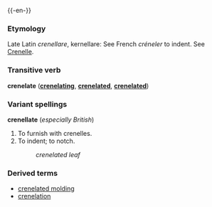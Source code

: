 {{-en-}}

===Etymology===
Late Latin ''crenellare'', kernellare: See French ''créneler'' to indent. See [[Crenelle]].

===Transitive verb===
'''crenelate''' ('''[[crenelating]]''', '''[[crenelated]]''', '''[[crenelated]]''')

===Variant spellings===
'''crenellate''' (''especially British'')

#To furnish with crenelles.
#To indent; to notch.
#:''crenelated leaf''

===Derived terms===
*[[crenelated molding]]
*[[crenelation]]
